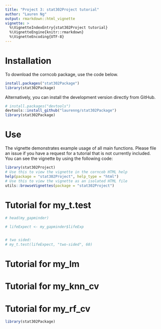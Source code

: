 ```yaml
---
title: "Project 3: stat302Project tutorial"
author: "Lauren Ng"
output: rmarkdown::html_vignette
vignette: >
  %\VignetteIndexEntry{stat302Project tutorial}
  %\VignetteEngine{knitr::rmarkdown}
  %\VignetteEncoding{UTF-8}
---
```


# Installation
To download the corncob package, use the code below.

```r
install.packages("stat302Package")
library(stat302Package)
```

Alternatively, you can install the development version directly from GitHub.

```r
# install.packages("devtools")
devtools::install_github("laurenng/stat302Package")
library(stat302Package)
```

# Use

The vignette demonstrates example usage of all main functions. Please file an issue if you have a request for a tutorial that is not currently included. You can see the vignette by using the following code:

```r
library(stat302Project)
# Use this to view the vignette in the corncob HTML help
help(package = "stat302Project", help_type = "html")
# Use this to view the vignette as an isolated HTML file
utils::browseVignettes(package = "stat302Project")
```

# Tutorial for my_t.test
```r
# head(my_gapminder)

# lifeExpect <- my_gapminder$lifeExp


# two sided: 
# my_t.test(lifeExpect, "two-sided", 60)
```


# Tutorial for my_lm


# Tutorial for my_knn_cv


# Tutorial for my_rf_cv


```r
library(stat302Package)
```
